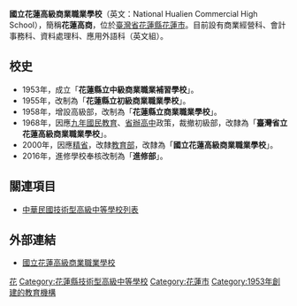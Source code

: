
{{Infobox School
| name = 國立花蓮高級商業職業學校
| image = File:國立花蓮高級商業職業學校校徽.jpg
| type = [[技術型高級中等學校|技術型高級中等學校]]
| religion = 
| affiliation = [[File:ROC_Ministry_of_Education_Seal.svg|20px]][[中華民國教育部|教育部]]
| established = 1953年
| founder = 
| college = 
| district = {{ROC}}[[臺灣省|臺灣省]][[花蓮縣|花蓮縣]][[花蓮市|花蓮市]]
| president = 
| principal = 王世如
| dean = 
| staff = 17人
| faculty = 文職教師86人，軍職教官5人
| grades = 三年學制<br>高一至高三（10年級～12年級）
| gender = 
| students = 1,103人
| classes = 日間部<br>應用外語科：6班<br>會計事務科：6班<br>商業經營科：6班<br>資料處理科：9班<br>（夜間）進修部<br>商業經營科：3班<br>資料處理科：4班
| class = 日間部<br>應用外語科：194人<br>會計事務科：204人<br>商業經營科：206人<br>資料處理科：302人<br>（夜間）進修部<br>商業經營科：53人<br>資料處理科：43人
| area = 44,809平方公尺
| motto = 克難創造 敦品勵學
| mascot = 
| colors = 
| magazine = 
| sc = 
| cs = 
| house = 
| athletics = 
| conference = 
| tel = 03-832-2532
| fax = 03-834-1165
| location = 花蓮縣花蓮市中山路418號
| website = http://www.hlbh.hlc.edu.tw/
| coordinates =  23°59′11″N 121°36′08″E﻿ / ﻿23.9864°N 121.6023°E
}}
'''國立花蓮高級商業職業學校'''（英文：National Hualien Commercial High School），簡稱'''花蓮高商'''，位於[[臺灣省|臺灣省]][[花蓮縣|花蓮縣]][[花蓮市|花蓮市]]。目前設有商業經營科、會計事務科、資料處理科、應用外語科（英文組）。

==校史==
*1953年，成立「'''花蓮縣立中級商業職業補習學校'''」。
*1955年，改制為「'''花蓮縣立初級商業職業學校'''」。
*1958年，增設高級部，改制為「'''花蓮縣立商業職業學校'''」。
*1968年，因應[[九年國民教育|九年國民教育]]、[[省辦高中|省辦高中]]政策，裁撤初級部，改隸為「'''臺灣省立花蓮高級商業職業學校'''」。
*2000年，因應[[精省|精省]]，改隸[[中華民國教育部|教育部]]，改隸為「'''國立花蓮高級商業職業學校'''」。
*2016年，進修學校奉核改制為「'''進修部'''」。

==關連項目==
*[[中華民國技術型高級中等學校列表|中華民國技術型高級中等學校列表]]

==外部連結==
*[http://www.hlbh.hlc.edu.tw/ 國立花蓮高級商業職業學校]{{Wayback|url=http://www.hlbh.hlc.edu.tw/ |date=20050713000300 }}

{{TW-edu-stub}}

{{花蓮縣高級中等學校}}

[[Category:中華民國國立技術型高級中等學校|花]]
[[Category:花蓮縣技術型高級中等學校|Category:花蓮縣技術型高級中等學校]]
[[Category:花蓮市|Category:花蓮市]]
[[Category:1953年創建的教育機構|Category:1953年創建的教育機構]]